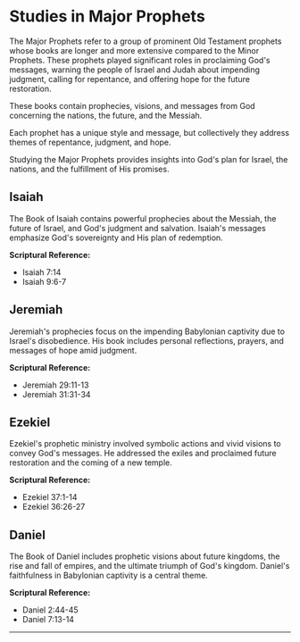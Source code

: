 # Studies in Major Prophets

The Major Prophets refer to a group of prominent Old Testament prophets whose books are longer and more extensive compared to the Minor Prophets. These prophets played significant roles in proclaiming God's messages, warning the people of Israel and Judah about impending judgment, calling for repentance, and offering hope for the future restoration.

These books contain prophecies, visions, and messages from God concerning the nations, the future, and the Messiah.

Each prophet has a unique style and message, but collectively they address themes of repentance, judgment, and hope.

Studying the Major Prophets provides insights into God's plan for Israel, the nations, and the fulfillment of His promises.

## Isaiah

The Book of Isaiah contains powerful prophecies about the Messiah, the future of Israel, and God's judgment and salvation. Isaiah's messages emphasize God's sovereignty and His plan of redemption.

**Scriptural Reference:**  
- Isaiah 7:14  
- Isaiah 9:6-7

## Jeremiah

Jeremiah's prophecies focus on the impending Babylonian captivity due to Israel's disobedience. His book includes personal reflections, prayers, and messages of hope amid judgment.

**Scriptural Reference:**  
- Jeremiah 29:11-13  
- Jeremiah 31:31-34

## Ezekiel

Ezekiel's prophetic ministry involved symbolic actions and vivid visions to convey God's messages. He addressed the exiles and proclaimed future restoration and the coming of a new temple.

**Scriptural Reference:**  
- Ezekiel 37:1-14  
- Ezekiel 36:26-27

## Daniel

The Book of Daniel includes prophetic visions about future kingdoms, the rise and fall of empires, and the ultimate triumph of God's kingdom. Daniel's faithfulness in Babylonian captivity is a central theme.

**Scriptural Reference:**  
- Daniel 2:44-45  
- Daniel 7:13-14

---

